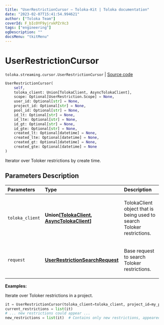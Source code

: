 ```yaml
---
title: "UserRestrictionCursor — Toloka-Kit | Toloka documentation"
date: "2023-02-07T15:41:54.994621"
author: ["Toloka Team"]
coverId: F_bIcOYF9yjrxkPZrXc3
tags: ["engineering"]
ogDescription: ""
docsMenu: "tkitMenu"
---
```


# UserRestrictionCursor
`toloka.streaming.cursor.UserRestrictionCursor` | [Source code](https://github.com/Toloka/toloka-kit/blob/v1.1.3/src/streaming/cursor.py#L369)

```python
UserRestrictionCursor(
    self,
    toloka_client: Union[TolokaClient, AsyncTolokaClient],
    scope: Optional[UserRestriction.Scope] = None,
    user_id: Optional[str] = None,
    project_id: Optional[str] = None,
    pool_id: Optional[str] = None,
    id_lt: Optional[str] = None,
    id_lte: Optional[str] = None,
    id_gt: Optional[str] = None,
    id_gte: Optional[str] = None,
    created_lt: Optional[datetime] = None,
    created_lte: Optional[datetime] = None,
    created_gt: Optional[datetime] = None,
    created_gte: Optional[datetime] = None
)
```

Iterator over Toloker restrictions by create time.

## Parameters Description

| Parameters | Type | Description |
| :----------| :----| :-----------|
`toloka_client`|**Union\[[TolokaClient](/docs/toloka-kit/reference/toloka.client.TolokaClient), [AsyncTolokaClient](/docs/toloka-kit/reference/toloka.async_client.client.AsyncTolokaClient)\]**|<p>TolokaClient object that is being used to search Toloker restrictions.</p>
`request`|**[UserRestrictionSearchRequest](/docs/toloka-kit/reference/toloka.client.search_requests.UserRestrictionSearchRequest)**|<p>Base request to search Toloker restrictions.</p>

**Examples:**

Iterate over Toloker restrictions in a project.

```python
it = UserRestrictionCursor(toloka_client=toloka_client, project_id=my_proj_id)
current_restrictions = list(it)
# ... new restrictions could appear ...
new_restrictions = list(it)  # Contains only new restrictions, appeared since the previous call.
```
